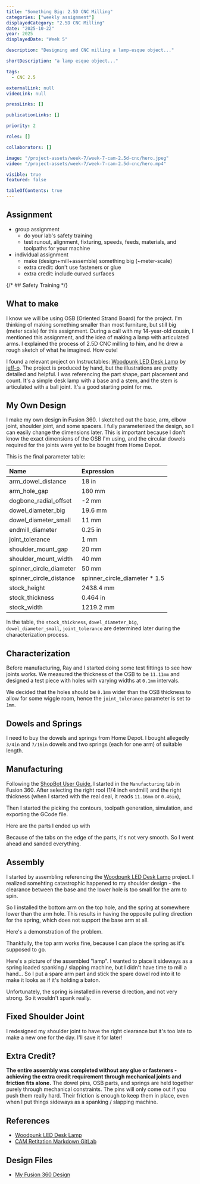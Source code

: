 ```yaml
---
title: "Something Big: 2.5D CNC Milling"
categories: ["weekly assignment"]
displayedCategory: "2.5D CNC Milling"
date: "2025-10-22"
year: 2025
displayedDate: "Week 5"

description: "Designing and CNC milling a lamp-esque object..."

shortDescription: "a lamp esque object..."

tags:
  - CNC 2.5

externalLink: null
videoLink: null

pressLinks: []

publicationLinks: []

priority: 2

roles: []

collaborators: []

image: "/project-assets/week-7/week-7-cam-2.5d-cnc/hero.jpeg"
video: "/project-assets/week-7/week-7-cam-2.5d-cnc/hero.mp4"

visible: true
featured: false

tableOfContents: true
---
```


## Assignment

- group assignment
  - do your lab's safety training
  - test runout, alignment, fixturing, speeds, feeds, materials, and toolpaths for your machine
- individual assignment
  - make (design+mill+assemble) something big (~meter-scale)
  - extra credit: don't use fasteners or glue
  - extra credit: include curved surfaces

{/* ## Safety Training */}

## What to make

I know we will be using OSB (Oriented Strand Board) for the project. I'm thinking of making something smaller than most furniture, but still big (meter scale) for this assignment. During a call with my 14-year-old cousin, I mentioned this assignment, and the idea of making a lamp with articulated arms. I explained the process of 2.5D CNC milling to him, and he drew a rough sketch of what he imagined. How cute!

<Media
  widthPercentage={50}
  src="/project-assets/week-7/week-7-cam-2.5d-cnc/cousin.jpg"
  caption="A call with my cousin and he drew this for me"
/>

I found a relevant project on Instructables: [Woodpunk LED Desk Lamp](https://www.instructables.com/Woodpunk-LED-Desk-Lamp/) by [jeff-o](https://www.instructables.com/member/jeff-o/). The project is produced by hand, but the illustrations are pretty detailed and helpful. I was referencing the part shape, part placement and count. It's a simple desk lamp with a base and a stem, and the stem is articulated with a ball joint. It's a good starting point for me.

<Media
  widthPercentage={66}
  src="/project-assets/week-7/week-7-cam-2.5d-cnc/woodpunk-led-desk-lamp.jpeg"
  caption="Woodpunk LED Desk Lamp by jeff-o. I was referencing the part shape, part placement and count."
/>

<Media
  widthPercentage={66}
  src="/project-assets/week-7/week-7-cam-2.5d-cnc/woodpunk-design.png"
  caption="Jeff's design for the Woodpunk LED Desk Lamp"
/>

## My Own Design

I make my own design in Fusion 360. I sketched out the base, arm, elbow joint, shoulder joint, and some spacers. I fully parameterized the design, so I can easily change the dimensions later. This is important because I don't know the exact dimensions of the OSB I'm using, and the circular dowels required for the joints were yet to be bought from Home Depot.

<Media
  widthPercentage={66}
  src="/project-assets/week-7/week-7-cam-2.5d-cnc/initial-design.png"
  caption="My design for the Woodpunk LED Desk Lamp"
/>

This is the final parameter table:

| Name                    | Expression                     |
| :---------------------- | :----------------------------- |
| arm_dowel_distance      | 18 in                          |
| arm_hole_gap            | 180 mm                         |
| dogbone_radial_offset   | -2 mm                          |
| dowel_diameter_big      | 19.6 mm                        |
| dowel_diameter_small    | 11 mm                          |
| endmill_diameter        | 0.25 in                        |
| joint_tolerance         | 1 mm                           |
| shoulder_mount_gap      | 20 mm                          |
| shoulder_mount_width    | 40 mm                          |
| spinner_circle_diameter | 50 mm                          |
| spinner_circle_distance | spinner_circle_diameter \* 1.5 |
| stock_height            | 2438.4 mm                      |
| stock_thickness         | 0.464 in                       |
| stock_width             | 1219.2 mm                      |

In the table, the `stock_thickness`, `dowel_diameter_big`, `dowel_diameter_small`, `joint_tolerance` are determined later during the characterization process.

## Characterization

Before manufacturing, Ray and I started doing some test fittings to see how joints works. We measured the thickness of the OSB to be `11.11mm` and designed a test piece with holes with varying widths at `0.1mm` intervals.

<Media
  widthPercentage={50}
  src="/project-assets/week-7/week-7-cam-2.5d-cnc/characterization-process.jpeg"
  caption="Characterization test fitting"
/>

We decided that the holes should be `0.1mm` wider than the OSB thickness to allow for some wiggle room, hence the `joint_tolerance` parameter is set to `1mm`.

## Dowels and Springs

I need to buy the dowels and springs from Home Depot. I bought allegedly `3/4in` and `7/16in` dowels and two springs (each for one arm) of suitable length.

<Media
  widthPercentage={66}
  src="/project-assets/week-7/week-7-cam-2.5d-cnc/dowels-and-spring.jpeg"
  caption="Dowels and springs"
/>

## Manufacturing

Following the [ShopBot User Guide](https://docs.google.com/document/d/1-rF9PmoOsOtS0qZ2KEEdkcyEs0x8U_7F7Ub0gUat6TE/edit?tab=t.0), I started in the `Manufacturing` tab in Fusion 360. After selecting the right rool (1/4 inch endmill) and the right thickness (when I started with the real deal, it reads `11.16mm` or `0.46in`),

<Media
  widthPercentage={66}
  src="/project-assets/week-7/week-7-cam-2.5d-cnc/final-measuring.jpeg"
  caption="Final measuring of the thickness of the OSB"
/>

Then I started the picking the contours, toolpath generation, simulation, and exporting the GCode file.

<Media
  widthPercentage={66}
  src="/project-assets/week-7/week-7-cam-2.5d-cnc/toolpath.png"
  caption="Toolpath for the manufacturing"
/>

Here are the parts I ended up with

<Media
  widthPercentage={66}
  src="/project-assets/week-7/week-7-cam-2.5d-cnc/parts.jpeg"
  caption="Parts I ended up with"
/>

Because of the tabs on the edge of the parts, it's not very smooth. So I went ahead and sanded everything.

<Media
  widthPercentage={66}
  src="/project-assets/week-7/week-7-cam-2.5d-cnc/sanding.jpeg"
  caption="Sanding the parts"
/>

## Assembly

I started by assembling referencing the [Woodpunk LED Desk Lamp](https://www.instructables.com/Woodpunk-LED-Desk-Lamp/) project. I realized somehting catastrophic happened to my shoulder design - the clearance between the base and the lower hole is too small for the arm to spin.

<Media
  widthPercentage={66}
  src="/project-assets/week-7/week-7-cam-2.5d-cnc/problem.png"
  caption="The shoulder design problem"
/>

So I installed the bottom arm on the top hole, and the spring at somewhere lower than the arm hole. This results in having the opposite pulling direction for the spring, which does not support the base arm at all.

<Media
  widthPercentage={66}
  src="/project-assets/week-7/week-7-cam-2.5d-cnc/base-spring.jpeg"
  caption="The spring pulling direction problem when the bottom arm is installed on the top hole"
/>

Here's a demonstration of the problem.

<Media
  widthPercentage={100}
  src="/project-assets/week-7/week-7-cam-2.5d-cnc/bottom-video.mp4"
  caption="The bottom arm is heavier because of the spring."
/>

Thankfully, the top arm works fine, because I can place the spring as it's supposed to go.

<Media
  widthPercentage={100}
  src="/project-assets/week-7/week-7-cam-2.5d-cnc/top-video.mp4"
  caption="The top arm is supported by the spring."
/>

Here's a picture of the assembled "lamp". I wanted to place it sideways as a spring loaded spanking / slapping machine, but I didn't have time to mill a hand... So I put a spare arm part and stick the spare dowel rod into it to make it looks as if it's holding a baton.

<Media
  widthPercentage={66}
  src="/project-assets/week-7/week-7-cam-2.5d-cnc/assembly.jpeg"
  caption="Assembled 'lamp' with a spare arm part and a spare dowel rod"
/>

Unfortunately, the spring is installed in reverse direction, and not very strong. So it wouldn't spank really.

## Fixed Shoulder Joint

I redesigned my shoulder joint to have the right clearance but it's too late to make a new one for the day. I'll save it for later!

<Media
  widthPercentage={50}
  src="/project-assets/week-7/week-7-cam-2.5d-cnc/fixed-shoulder.png"
  caption="Fixed shoulder joint"
/>

## Extra Credit?

**The entire assembly was completed without any glue or fasteners - achieving the extra credit requirement through mechanical joints and friction fits alone.** The dowel pins, OSB parts, and springs are held together purely through mechanical constraints. The pins will only come out if you push them really hard. Their friction is enough to keep them in place, even when I put things sideways as a spanking / slapping machine.

## References

- [Woodpunk LED Desk Lamp](https://www.instructables.com/Woodpunk-LED-Desk-Lamp/)
- [CAM Retitation Markdown GitLab](https://gitlab.cba.mit.edu/classes/863.25/site/-/tree/main/doc/CAM)

## Design Files

- [My Fusion 360 Design](/project-assets/week-7/week-7-cam-2.5d-cnc/yufeng-lamp-thing.f3d)
